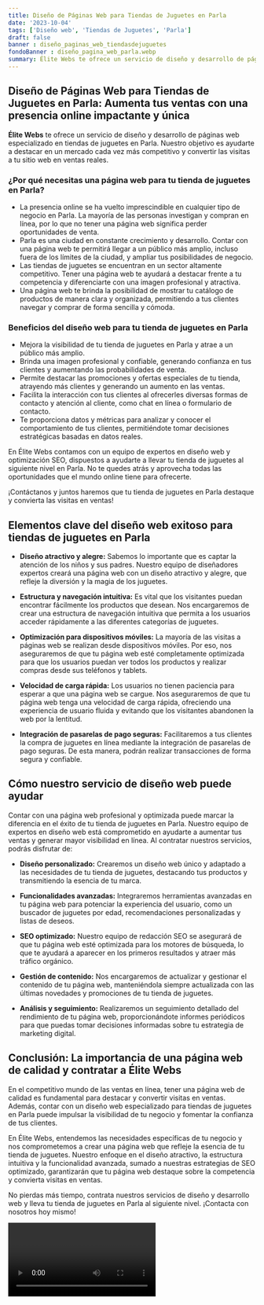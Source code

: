 ```yaml
---
title: Diseño de Páginas Web para Tiendas de Juguetes en Parla
date: '2023-10-04'
tags: ['Diseño web', 'Tiendas de Juguetes', 'Parla']
draft: false
banner : diseño_paginas_web_tiendasdejuguetes
fondoBanner : diseño_pagina_web_parla.webp
summary: Élite Webs te ofrece un servicio de diseño y desarrollo de páginas web especializado en tiendas de juguetes en Parla. Nuestro objetivo es ayudarte a destacar en un mercado cada vez más competitivo y convertir las visitas a tu sitio web en ventas reales.
---
```


## Diseño de Páginas Web para Tiendas de Juguetes en Parla: Aumenta tus ventas con una presencia online impactante y única

**Élite Webs** te ofrece un servicio de diseño y desarrollo de páginas web especializado en tiendas de juguetes en Parla. Nuestro objetivo es ayudarte a destacar en un mercado cada vez más competitivo y convertir las visitas a tu sitio web en ventas reales.

### ¿Por qué necesitas una página web para tu tienda de juguetes en Parla?

- La presencia online se ha vuelto imprescindible en cualquier tipo de negocio en Parla. La mayoría de las personas investigan y compran en línea, por lo que no tener una página web significa perder oportunidades de venta.
- Parla es una ciudad en constante crecimiento y desarrollo. Contar con una página web te permitirá llegar a un público más amplio, incluso fuera de los límites de la ciudad, y ampliar tus posibilidades de negocio.
- Las tiendas de juguetes se encuentran en un sector altamente competitivo. Tener una página web te ayudará a destacar frente a tu competencia y diferenciarte con una imagen profesional y atractiva.
- Una página web te brinda la posibilidad de mostrar tu catálogo de productos de manera clara y organizada, permitiendo a tus clientes navegar y comprar de forma sencilla y cómoda.

### Beneficios del diseño web para tu tienda de juguetes en Parla

- Mejora la visibilidad de tu tienda de juguetes en Parla y atrae a un público más amplio.
- Brinda una imagen profesional y confiable, generando confianza en tus clientes y aumentando las probabilidades de venta.
- Permite destacar las promociones y ofertas especiales de tu tienda, atrayendo más clientes y generando un aumento en las ventas.
- Facilita la interacción con tus clientes al ofrecerles diversas formas de contacto y atención al cliente, como chat en línea o formulario de contacto.
- Te proporciona datos y métricas para analizar y conocer el comportamiento de tus clientes, permitiéndote tomar decisiones estratégicas basadas en datos reales.

En Élite Webs contamos con un equipo de expertos en diseño web y optimización SEO, dispuestos a ayudarte a llevar tu tienda de juguetes al siguiente nivel en Parla. No te quedes atrás y aprovecha todas las oportunidades que el mundo online tiene para ofrecerte.

¡Contáctanos y juntos haremos que tu tienda de juguetes en Parla destaque y convierta las visitas en ventas!

<GifSeo />

<Cta />

## Elementos clave del diseño web exitoso para tiendas de juguetes en Parla

- **Diseño atractivo y alegre:** Sabemos lo importante que es captar la atención de los niños y sus padres. Nuestro equipo de diseñadores expertos creará una página web con un diseño atractivo y alegre, que refleje la diversión y la magia de los juguetes.

- **Estructura y navegación intuitiva:** Es vital que los visitantes puedan encontrar fácilmente los productos que desean. Nos encargaremos de crear una estructura de navegación intuitiva que permita a los usuarios acceder rápidamente a las diferentes categorías de juguetes.

- **Optimización para dispositivos móviles:** La mayoría de las visitas a páginas web se realizan desde dispositivos móviles. Por eso, nos aseguraremos de que tu página web esté completamente optimizada para que los usuarios puedan ver todos los productos y realizar compras desde sus teléfonos y tablets.

- **Velocidad de carga rápida:** Los usuarios no tienen paciencia para esperar a que una página web se cargue. Nos aseguraremos de que tu página web tenga una velocidad de carga rápida, ofreciendo una experiencia de usuario fluida y evitando que los visitantes abandonen la web por la lentitud.

- **Integración de pasarelas de pago seguras:** Facilitaremos a tus clientes la compra de juguetes en línea mediante la integración de pasarelas de pago seguras. De esta manera, podrán realizar transacciones de forma segura y confiable.

## Cómo nuestro servicio de diseño web puede ayudar

Contar con una página web profesional y optimizada puede marcar la diferencia en el éxito de tu tienda de juguetes en Parla. Nuestro equipo de expertos en diseño web está comprometido en ayudarte a aumentar tus ventas y generar mayor visibilidad en línea. Al contratar nuestros servicios, podrás disfrutar de:

- **Diseño personalizado:** Crearemos un diseño web único y adaptado a las necesidades de tu tienda de juguetes, destacando tus productos y transmitiendo la esencia de tu marca.

- **Funcionalidades avanzadas:** Integraremos herramientas avanzadas en tu página web para potenciar la experiencia del usuario, como un buscador de juguetes por edad, recomendaciones personalizadas y listas de deseos.

- **SEO optimizado:** Nuestro equipo de redacción SEO se asegurará de que tu página web esté optimizada para los motores de búsqueda, lo que te ayudará a aparecer en los primeros resultados y atraer más tráfico orgánico.

- **Gestión de contenido:** Nos encargaremos de actualizar y gestionar el contenido de tu página web, manteniéndola siempre actualizada con las últimas novedades y promociones de tu tienda de juguetes.

- **Análisis y seguimiento:** Realizaremos un seguimiento detallado del rendimiento de tu página web, proporcionándote informes periódicos para que puedas tomar decisiones informadas sobre tu estrategia de marketing digital.

## Conclusión: La importancia de una página web de calidad y contratar a Élite Webs

En el competitivo mundo de las ventas en línea, tener una página web de calidad es fundamental para destacar y convertir visitas en ventas. Además, contar con un diseño web especializado para tiendas de juguetes en Parla puede impulsar la visibilidad de tu negocio y fomentar la confianza de tus clientes.

En Élite Webs, entendemos las necesidades específicas de tu negocio y nos comprometemos a crear una página web que refleje la esencia de tu tienda de juguetes. Nuestro enfoque en el diseño atractivo, la estructura intuitiva y la funcionalidad avanzada, sumado a nuestras estrategias de SEO optimizado, garantizarán que tu página web destaque sobre la competencia y convierta visitas en ventas.

No pierdas más tiempo, contrata nuestros servicios de diseño y desarrollo web y lleva tu tienda de juguetes en Parla al siguiente nivel. ¡Contacta con nosotros hoy mismo!

<Video />

<CtaBot job='Tiendas de Juguetes' city='Parla'/>

<Gmaps query='Parla+españa+maps' />
